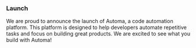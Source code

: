 ### Launch

We are proud to announce the launch of Automa, a code automation platform. This platform is designed to help developers automate repetitive tasks and focus on building great products. We are excited to see what you build with Automa!
